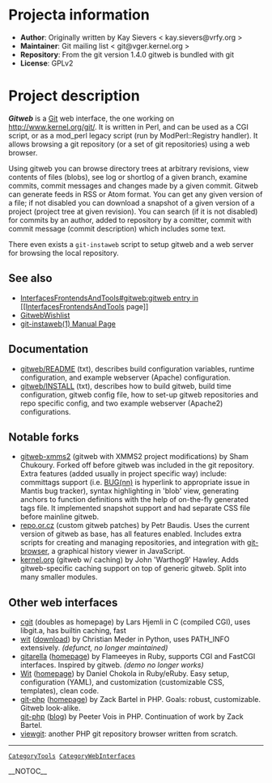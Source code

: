 = Projecta information =
* <b>Author</b>: Originally written by Kay Sievers < kay.sievers@vrfy.org >
* <b>Maintainer</b>: Git mailing list < git@vger.kernel.org >
* <b>Repository</b>: From the git version 1.4.0 gitweb is bundled with git
* <b>License</b>: GPLv2
= Project description =
<b><i>Gitweb</b></i> is a [[Git]] web interface, the one working on http://www.kernel.org/git/. It is written in Perl, and can be used as a CGI script, or as a mod_perl legacy script (run by Mod<code><nowiki></nowiki></code>Perl::Registry handler). It allows browsing a git repository (or a set of git repositories) using a web browser.

Using gitweb you can browse directory trees at arbitrary revisions, view contents of files (blobs), see log or shortlog of a given branch, examine commits, commit messages and changes made by a given commit.  Gitweb can generate feeds in RSS or Atom format.  You can get any given version of a file; if not disabled you can download a snapshot of a given version of a project (project tree at given revision).  You can search (if it is not disabled) for commits by an author, added to repository by a comitter, commit with commit message (commit description) which includes some text.

There even exists a <code><nowiki>git-instaweb</nowiki></code> script to setup gitweb and a web server for browsing the local repository.

== See also ==
* [[InterfacesFrontendsAndTools#gitweb:gitweb entry in [[InterfacesFrontendsAndTools]] page]]
* [[GitwebWishlist]]
* [http://www.kernel.org/pub/software/scm/git/docs/git-instaweb.html git-instaweb(1) Manual Page]
== Documentation ==
* [http://repo.or.cz/w/alt-git.git?a=blob_plain;f=gitweb/README gitweb/README] (txt), describes build configuration variables, runtime configuration, and example webserver (Apache) configuration.
* [http://repo.or.cz/w/alt-git.git?a=blob_plain;f=gitweb/INSTALL gitweb/INSTALL] (txt), describes how to build gitweb, build time configuration, gitweb config file, how to set-up gitweb repositories and repo specific config, and two example webserver (Apache2) configurations.
== Notable forks ==
* [http://git.xmms.se/?p=gitweb-xmms2.git;a=summary gitweb-xmms2] (gitweb with XMMS2 project modifications) by Sham Chukoury. Forked off before gitweb was included in the git repository. Extra features (added usually in project specific way) include: committags support (i.e. <u>BUG(nn)</u> is hyperlink to appropriate issue in Mantis bug tracker), syntax highlighting in 'blob' view, generating anchors to function definitions with the help of on-the-fly generated tags file. It implemented snapshot support and had separate CSS file before mainline gitweb.
* [http://repo.or.cz/w/git/repo.git repo.or.cz] (custom gitweb patches) by Petr Baudis. Uses the current version of gitweb as base, has all features enabled. Includes extra scripts for creating and managing repositories, and integration with [http://repo.or.cz/w/git-browser.git/ git-browser], a graphical history viewer in Java<code><nowiki></nowiki></code>Script.
* [http://www.kernel.org/git/?p=git/warthog9/gitweb.git;a=summary kernel.org] (gitweb w/ caching) by John 'Warthog9' Hawley. Adds gitweb-specific caching support on top of generic gitweb. Split into many smaller modules.
== Other web interfaces ==
* [http://hjemli.net/git/cgit/ cgit] (doubles as homepage) by Lars Hjemli in C (compiled CGI), uses libgit.a, has builtin caching, fast
* [http://www.grmso.net:8090/ wit] ([http://www.absolutegiganten.org/wit/ download]) by Christian Meder in Python, uses PATH_INFO extensively. <i>(defunct, no longer maintained)</i>
* [http://git.flameeyes.is-a-geek.org/gitarella/ gitarella] ([http://flameeyes.is-a-geek.org/projects#gitarella homepage]) by Flameeyes in Ruby, supports CGI and Fast<code><nowiki></nowiki></code>CGI interfaces. Inspired by gitweb. <i>(demo no longer works)</i>
* [http://dan.chokola.com/wit/ Wit] ([http://dan.chokola.com/software/wit.rhtml homepage]) by Daniel Chokola in Ruby/eRuby. Easy setup, configuration (YAML), and customization (customizable CSS, templates), clean code.
* [http://zackb.org/git-php/git.php git-php] ([http://code.google.com/p/git-php/ homepage]) by Zack Bartel in PHP. Goals: robust, customizable. Gitweb look-alike.<br> [http://people.proekspert.ee/peeter/git/git.php git-php] ([http://people.proekspert.ee/peeter/blog/ blog]) by Peeter Vois in PHP. Continuation of work by Zack Bartel.
* [http://viewgit.sourceforge.net/ viewgit]: another PHP git repository browser written from scratch.
----
 [[CategoryTools]] [[CategoryWebInterfaces]]

__NOTOC__